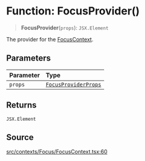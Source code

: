 # Function: FocusProvider()

> **FocusProvider**(`props`): `JSX.Element`

The provider for the [FocusContext](/api/latest/variables/FocusContext.mdx).

## Parameters

| Parameter | Type |
| :------ | :------ |
| `props` | [`FocusProviderProps`](/api/latest/type-aliases/FocusProviderProps.mdx) |

## Returns

`JSX.Element`

## Source

[src/contexts/Focus/FocusContext.tsx:60](https://github.com/gpbl/react-day-picker/blob/56bfb649e/src/contexts/Focus/FocusContext.tsx#L60)
